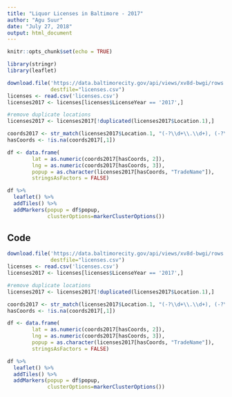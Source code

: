 ```yaml
---
title: "Liquor Licenses in Baltimore - 2017"
author: "Agu Suur"
date: "July 27, 2018"
output: html_document
---
```


```r
knitr::opts_chunk$set(echo = TRUE)
```

```r
library(stringr)
library(leaflet)
```

```r
download.file('https://data.baltimorecity.gov/api/views/xv8d-bwgi/rows.csv?accessType=DOWNLOAD',
              destfile="licenses.csv")
licenses <- read.csv('licenses.csv')
licenses2017 <- licenses[licenses$LicenseYear == '2017',]

#remove duplicate locations
licenses2017 <- licenses2017[!duplicated(licenses2017$Location.1),]

coords2017 <- str_match(licenses2017$Location.1, "(-?\\d+\\.\\d+), (-?\\d+\\.\\d+)")
hasCoords <- !is.na(coords2017[,1])

df <- data.frame(
        lat = as.numeric(coords2017[hasCoords, 2]),
        lng = as.numeric(coords2017[hasCoords, 3]),
        popup = as.character(licenses2017[hasCoords, "TradeName"]),
        stringsAsFactors = FALSE)

df %>%
  leaflet() %>%
  addTiles() %>%
  addMarkers(popup = df$popup, 
             clusterOptions=markerClusterOptions())
```

## Code
```r
download.file('https://data.baltimorecity.gov/api/views/xv8d-bwgi/rows.csv?accessType=DOWNLOAD',
              destfile="licenses.csv")
licenses <- read.csv('licenses.csv')
licenses2017 <- licenses[licenses$LicenseYear == '2017',]

#remove duplicate locations
licenses2017 <- licenses2017[!duplicated(licenses2017$Location.1),]

coords2017 <- str_match(licenses2017$Location.1, "(-?\\d+\\.\\d+), (-?\\d+\\.\\d+)")
hasCoords <- !is.na(coords2017[,1])

df <- data.frame(
        lat = as.numeric(coords2017[hasCoords, 2]),
        lng = as.numeric(coords2017[hasCoords, 3]),
        popup = as.character(licenses2017[hasCoords, "TradeName"]),
        stringsAsFactors = FALSE)

df %>%
  leaflet() %>%
  addTiles() %>%
  addMarkers(popup = df$popup, 
             clusterOptions=markerClusterOptions())
```